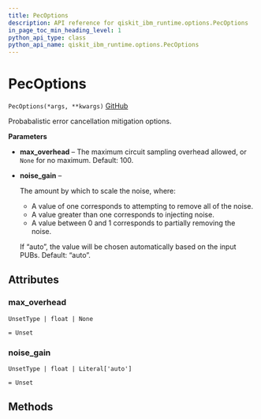```yaml
---
title: PecOptions
description: API reference for qiskit_ibm_runtime.options.PecOptions
in_page_toc_min_heading_level: 1
python_api_type: class
python_api_name: qiskit_ibm_runtime.options.PecOptions
---
```


# PecOptions

<span id="qiskit_ibm_runtime.options.PecOptions" />

`PecOptions(*args, **kwargs)` [GitHub](https://github.com/Qiskit/qiskit-ibm-runtime/tree/stable/0.22/qiskit_ibm_runtime/options/pec_options.py#L20-L41 "view source code")

Probabalistic error cancellation mitigation options.

**Parameters**

*   **max\_overhead** – The maximum circuit sampling overhead allowed, or `None` for no maximum. Default: 100.

*   **noise\_gain** –

    The amount by which to scale the noise, where:

    *   A value of one corresponds to attempting to remove all of the noise.
    *   A value greater than one corresponds to injecting noise.
    *   A value between 0 and 1 corresponds to partially removing the noise.

    If “auto”, the value will be chosen automatically based on the input PUBs. Default: “auto”.

## Attributes

<span id="qiskit_ibm_runtime.options.PecOptions.max_overhead" />

### max\_overhead

`UnsetType | float | None`

`= Unset`

<span id="qiskit_ibm_runtime.options.PecOptions.noise_gain" />

### noise\_gain

`UnsetType | float | Literal['auto']`

`= Unset`

## Methods

